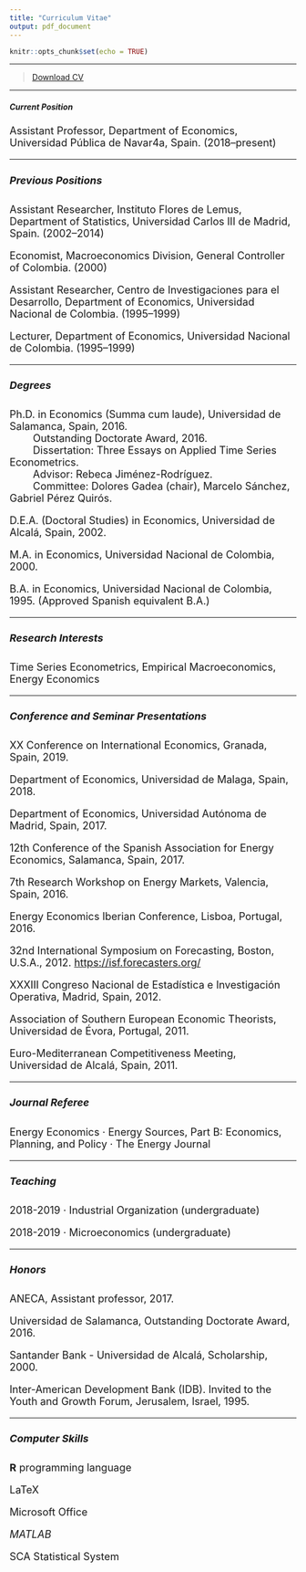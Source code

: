 ```yaml
---
title: "Curriculum Vitae"
output: pdf_document
---
```


```r
knitr::opts_chunk$set(echo = TRUE)
```

****

> [Download CV](CVE.pdf)\

****

##### Current Position

<font size="4">
Assistant Professor, Department of Economics, Universidad Pública de Navar4a, Spain. (2018--present)\

****

##### Previous Positions

Assistant Researcher, Instituto Flores de Lemus, Department of Statistics, Universidad Carlos III de Madrid, Spain. (2002--2014)\

Economist, Macroeconomics Division, General Controller of Colombia. (2000)\

Assistant Researcher, Centro de Investigaciones para el Desarrollo, Department of Economics, Universidad Nacional de Colombia. (1995--1999)\

Lecturer, Department of Economics, Universidad Nacional de Colombia. (1995--1999)

****

##### Degrees

Ph.D. in Economics (Summa cum laude), Universidad de Salamanca, Spain, 2016.\
&emsp;&emsp; Outstanding Doctorate Award, 2016.\
&emsp;&emsp; Dissertation: Three Essays on Applied Time Series Econometrics.\
&emsp;&emsp; Advisor: Rebeca Jiménez-Rodríguez.\
&emsp;&emsp; Committee: Dolores Gadea (chair), Marcelo Sánchez, Gabriel Pérez Quirós.

D.E.A. (Doctoral Studies) in Economics, Universidad de Alcalá, Spain, 2002.

M.A. in Economics, Universidad Nacional de Colombia, 2000.

B.A. in Economics, Universidad Nacional de Colombia, 1995. (Approved Spanish equivalent B.A.)

****

##### Research Interests

Time Series Econometrics, Empirical Macroeconomics, Energy Economics

****

##### Conference and Seminar Presentations


XX Conference on International Economics, Granada, Spain, 2019.

Department of Economics, Universidad de Malaga, Spain, 2018.

Department of Economics, Universidad Autónoma de Madrid, Spain, 2017.

12th Conference of the Spanish Association for Energy Economics, Salamanca, Spain, 2017.

7th Research Workshop on Energy Markets, Valencia, Spain, 2016.

Energy Economics Iberian Conference, Lisboa, Portugal, 2016.

32nd International Symposium on Forecasting, Boston, U.S.A., 2012. [https://isf.forecasters.org/](https://isf.forecasters.org/overview/about/locations/)

XXXIII Congreso Nacional de Estadística e Investigación Operativa, Madrid, Spain, 2012.

Association of Southern European Economic Theorists, Universidad de Évora, Portugal, 2011.

Euro-Mediterranean Competitiveness Meeting, Universidad de Alcalá, Spain, 2011.

****

##### Journal Referee

Energy Economics · Energy Sources, Part B: Economics, Planning, and Policy · The Energy Journal

****

##### Teaching

2018-2019 · Industrial Organization (undergraduate)

2018-2019 · Microeconomics (undergraduate)


****

##### Honors

ANECA, Assistant professor, 2017.

Universidad de Salamanca, Outstanding Doctorate Award, 2016.

Santander Bank - Universidad de Alcalá, Scholarship, 2000.

Inter-American Development Bank (IDB). Invited to the Youth and Growth Forum, Jerusalem, Israel, 1995.

****

##### Computer Skills

**R** programming language

LaTeX

Microsoft Office

*MATLAB*

SCA Statistical System

<br>